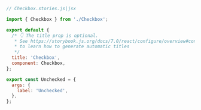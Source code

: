 ```js
// Checkbox.stories.js|jsx

import { Checkbox } from './Checkbox';

export default {
  /* 👇 The title prop is optional.
   * See https://storybook.js.org/docs/7.0/react/configure/overview#configure-story-loading
   * to learn how to generate automatic titles
   */
  title: 'Checkbox',
  component: Checkbox,
};

export const Unchecked = {
  args: {
    label: 'Unchecked',
  },
};
```
